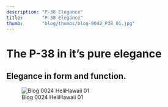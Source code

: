 ```yaml
---
description: "P-38 Elegance"
title:       "P-38 Elegance"
thumb:       "blog/thumbs/blog-0042_P38_01.jpg"
---
```


The P-38 in it's pure elegance
========================

Elegance in form and function.
-----------------------------------------------------

![Blog 0024 HeliHawaii 01](/images/blog/blog-0042_P38_01.jpg)
